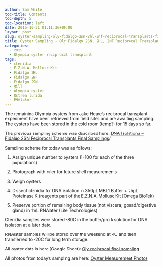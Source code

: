 ```yaml
---
author: Sam White
toc-title: Contents
toc-depth: 5
toc-location: left
date: 2015-10-31 01:11:36+00:00
layout: post
slug: oyster-sampling-oly-fidalgo-2sn-2hl-2nf-reciprocal-transplants-final-samplings
title: Oyster Sampling - Oly Fidalgo 2SN, 2HL, 2NF Reciprocal Transplants Final Samplings
categories:
  - 2015
  - Olympia oyster reciprocal transplant
tags:
  - ctenidia
  - E.Z.N.A. Mollusc Kit
  - Fidalgo 2HL
  - Fidalgo 2NF
  - Fidalgo 2SN
  - gill
  - olympia oyster
  - Ostrea lurida
  - RNAlater
---
```


The remaining Olympia oysters from Jake Heare’s reciprocal transplant experiment have been retrieved from field sites and are awaiting sampling. The oysters have been stored in the cold room (temp?) for 15 days so far.

The previous sampling scheme was described here: [DNA Isolations – Fidalgo 2SN Reciprocal Transplants Final Samplings](https://robertslab.github.io/sams-notebook/posts/2015/2015-10-22-dna-isolations-fidalgo-2sn-reciprocal-transplants-final-samplings/)/

Sampling scheme for today was as follows:




    
  1. Assign unique number to oysters (1-100 for each of the three populations)

    
  2. Photograph with ruler for future shell measurements

    
  3. Weigh oysters

    
  4. Dissect ctenidia for DNA isolation in 350μL MBL1 Buffer + 25μL Proteinase K (reagents part of the E.Z.N.A. Mollusc Kit [Omega BioTek)

    
  5. Preserve portion of remaining body tissue (not viscera; gonad/digestive gland) in 1mL RNAlater (Life Technologies)



Ctenidia samples were stored -80C in the buffer/pro k solution for DNA isolation at a later date.

RNAlater samples will be stored over the weekend at 4C and then transferred to -20C for long term storage.

All oyster data is here (Google Sheet): [Oly reciprocal final sampling](https://docs.google.com/spreadsheets/d/1CTJOWWHjm-S8CaB1fBHTg4yBGRjcsU6EHGotcjhUJoA/edit?usp=sharing)

All photos from today's sampling are here: [Oyster Measurement Photos](https://eagle.fish.washington.edu/photo/?t=Albums/album_4f6c795f4d6561737572656d656e74735f3230313531303330#Albums/album_4f6c795f4d6561737572656d656e74735f3230313531303330)
